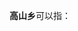 '''高山乡'''可以指：
{{PRC admin/disambig|43/11/28/209/000|52/06/26/213/000|62/29/26/216/000}}
{{disambig|cat=三字中国乡名消歧义}}
